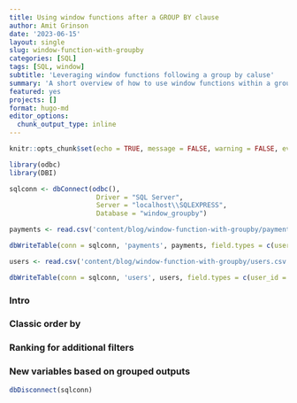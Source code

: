 ```yaml
---
title: Using window functions after a GROUP BY clause
author: Amit Grinson
date: '2023-06-15'
layout: single
slug: window-function-with-groupby
categories: [SQL]
tags: [SQL, window]
subtitle: 'Leveraging window functions following a group by caluse'
summary: 'A short overview of how to use window functions within a group by query. Going over 3 examples that help illustrate how to combine the two, as well as a better understanding of order of opertaions in SQL'
featured: yes
projects: []
format: hugo-md
editor_options: 
  chunk_output_type: inline
---
```


```r
knitr::opts_chunk$set(echo = TRUE, message = FALSE, warning = FALSE, eval = TRUE)
```


```r
library(odbc)
library(DBI)

sqlconn <- dbConnect(odbc(),
                      Driver = "SQL Server",
                      Server = "localhost\\SQLEXPRESS",
                      Database = "window_groupby")
```

```r
payments <- read.csv('content/blog/window-function-with-groupby/payments.csv', colClasses = c('numeric', 'character', 'Date', 'numeric'))

dbWriteTable(conn = sqlconn, 'payments', payments, field.types = c(user_id = 'INT', payment_id = 'VARCHAR(12)',payment_date = 'DATE', amount = 'INT' ), overwrite = TRUE)

users <- read.csv('content/blog/window-function-with-groupby/users.csv')

dbWriteTable(conn = sqlconn, 'users', users, field.types = c(user_id = 'INT', country = 'VARCHAR(2)'), overwrite = TRUE)
```

### Intro


### Classic order by



### Ranking for additional filters



### New variables based on grouped outputs


```r
dbDisconnect(sqlconn)
```

